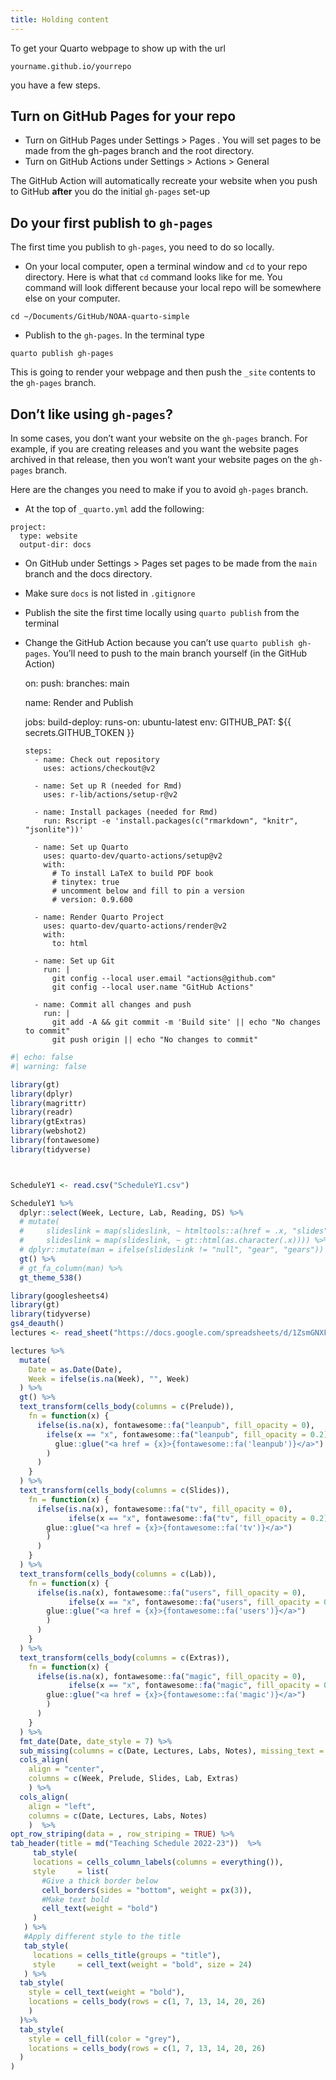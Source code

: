 ```yaml
---
title: Holding content
---
```


To get your Quarto webpage to show up with the url

    yourname.github.io/yourrepo

you have a few steps.

## Turn on GitHub Pages for your repo

-   Turn on GitHub Pages under Settings \> Pages . You will set pages to
    be made from the gh-pages branch and the root directory.
-   Turn on GitHub Actions under Settings \> Actions \> General

The GitHub Action will automatically recreate your website when you push
to GitHub **after** you do the initial `gh-pages` set-up

## Do your first publish to `gh-pages`

The first time you publish to `gh-pages`, you need to do so locally.

-   On your local computer, open a terminal window and `cd` to your repo
    directory. Here is what that `cd` command looks like for me. You
    command will look different because your local repo will be
    somewhere else on your computer.

```{=html}
<!-- -->
```
    cd ~/Documents/GitHub/NOAA-quarto-simple

-   Publish to the `gh-pages`. In the terminal type

```{=html}
<!-- -->
```
    quarto publish gh-pages

This is going to render your webpage and then push the `_site` contents
to the `gh-pages` branch.

## Don't like using `gh-pages`?

In some cases, you don't want your website on the `gh-pages` branch. For
example, if you are creating releases and you want the website pages
archived in that release, then you won't want your website pages on the
`gh-pages` branch.

Here are the changes you need to make if you to avoid `gh-pages` branch.

-   At the top of `_quarto.yml` add the following:

```{=html}
<!-- -->
```
    project: 
      type: website
      output-dir: docs

-   On GitHub under Settings \> Pages set pages to be made from the
    `main` branch and the docs directory.
-   Make sure `docs` is not listed in `.gitignore`
-   Publish the site the first time locally using `quarto publish` from
    the terminal
-   Change the GitHub Action because you can't use
    `quarto publish gh-pages`. You'll need to push to the main branch
    yourself (in the GitHub Action)

    on:
      push:
        branches: main

    name: Render and Publish

    jobs:
      build-deploy:
        runs-on: ubuntu-latest
        env:
          GITHUB_PAT: ${{ secrets.GITHUB_TOKEN }}

        steps:
          - name: Check out repository
            uses: actions/checkout@v2 
            
          - name: Set up R (needed for Rmd)
            uses: r-lib/actions/setup-r@v2

          - name: Install packages (needed for Rmd)
            run: Rscript -e 'install.packages(c("rmarkdown", "knitr", "jsonlite"))'

          - name: Set up Quarto
            uses: quarto-dev/quarto-actions/setup@v2
            with:
              # To install LaTeX to build PDF book 
              # tinytex: true 
              # uncomment below and fill to pin a version
              # version: 0.9.600
          
          - name: Render Quarto Project
            uses: quarto-dev/quarto-actions/render@v2
            with:
              to: html

          - name: Set up Git
            run: |
              git config --local user.email "actions@github.com"
              git config --local user.name "GitHub Actions"

          - name: Commit all changes and push
            run: |
              git add -A && git commit -m 'Build site' || echo "No changes to commit"
              git push origin || echo "No changes to commit"
              
              
```r
#| echo: false
#| warning: false

library(gt)
library(dplyr)
library(magrittr)
library(readr)
library(gtExtras)
library(webshot2)
library(fontawesome)
library(tidyverse)



ScheduleY1 <- read.csv("ScheduleY1.csv")

ScheduleY1 %>% 
  dplyr::select(Week, Lecture, Lab, Reading, DS) %>% 
  # mutate(
  #     slideslink = map(slideslink, ~ htmltools::a(href = .x, "slides")),
  #     slideslink = map(slideslink, ~ gt::html(as.character(.x)))) %>%
  # dplyr::mutate(man = ifelse(slideslink != "null", "gear", "gears")) %>%
  gt() %>%
  # gt_fa_column(man) %>% 
  gt_theme_538()


```


```r
library(googlesheets4)
library(gt)
library(tidyverse)
gs4_deauth()
lectures <- read_sheet("https://docs.google.com/spreadsheets/d/1ZsmGNXF5fZuNbkGsYRnFxhDKS9fZJQdtOg2Cw3KlrtQ/edit?usp=sharing", sheet = "TopLevel")

```

```r
lectures %>%
  mutate(
    Date = as.Date(Date),
    Week = ifelse(is.na(Week), "", Week)
  ) %>%
  gt() %>%
  text_transform(cells_body(columns = c(Prelude)),
    fn = function(x) {
      ifelse(is.na(x), fontawesome::fa("leanpub", fill_opacity = 0),
        ifelse(x == "x", fontawesome::fa("leanpub", fill_opacity = 0.2),       
          glue::glue("<a href = {x}>{fontawesome::fa('leanpub')}</a>")
        )
      )
    }
  ) %>%
  text_transform(cells_body(columns = c(Slides)),
    fn = function(x) {
      ifelse(is.na(x), fontawesome::fa("tv", fill_opacity = 0),
             ifelse(x == "x", fontawesome::fa("tv", fill_opacity = 0.2), 
        glue::glue("<a href = {x}>{fontawesome::fa('tv')}</a>")
        )
      )
    }
  ) %>%
  text_transform(cells_body(columns = c(Lab)),
    fn = function(x) {
      ifelse(is.na(x), fontawesome::fa("users", fill_opacity = 0),
             ifelse(x == "x", fontawesome::fa("users", fill_opacity = 0.2), 
        glue::glue("<a href = {x}>{fontawesome::fa('users')}</a>")
        )
      )
    }
  ) %>%
  text_transform(cells_body(columns = c(Extras)),
    fn = function(x) {
      ifelse(is.na(x), fontawesome::fa("magic", fill_opacity = 0),
             ifelse(x == "x", fontawesome::fa("magic", fill_opacity = 0.2), 
        glue::glue("<a href = {x}>{fontawesome::fa('magic')}</a>")
        )
      )
    }
  ) %>%
  fmt_date(Date, date_style = 7) %>%
  sub_missing(columns = c(Date, Lectures, Labs, Notes), missing_text = "") %>%
  cols_align(
    align = "center", 
    columns = c(Week, Prelude, Slides, Lab, Extras)
    ) %>%
  cols_align(
    align = "left", 
    columns = c(Date, Lectures, Labs, Notes)
    )  %>%
opt_row_striping(data = , row_striping = TRUE) %>% 
tab_header(title = md("Teaching Schedule 2022-23"))  %>%
     tab_style(
     locations = cells_column_labels(columns = everything()),
     style     = list(
       #Give a thick border below
       cell_borders(sides = "bottom", weight = px(3)),
       #Make text bold
       cell_text(weight = "bold")
     )
   ) %>% 
   #Apply different style to the title
   tab_style(
     locations = cells_title(groups = "title"),
     style     = cell_text(weight = "bold", size = 24)
   ) %>%
  tab_style(
    style = cell_text(weight = "bold"),
    locations = cells_body(rows = c(1, 7, 13, 14, 20, 26)
    ) 
  )%>%
  tab_style(
    style = cell_fill(color = "grey"),
    locations = cells_body(rows = c(1, 7, 13, 14, 20, 26)
  )
)

```

